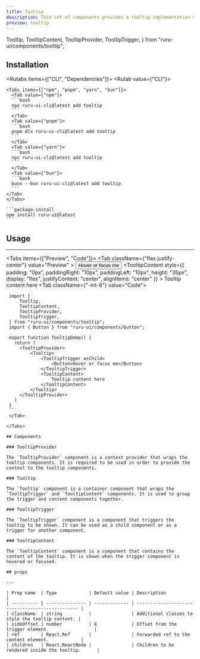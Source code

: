```yaml
---
title: Tooltip
description: This set of components provides a tooltip implementation using the `@radix-ui/react-tooltip package`. It includes components for the tooltip provider, root, trigger, and content.
preview: tooltip
---
```


  Tooltip,
  TooltipContent,
  TooltipProvider,
  TooltipTrigger,
} from "ruru-ui/components/tooltip";

## Installation

<Rutabs items={["CLI", "Dependencies"]}>
  <Rutab value={"CLI"}>

    <Tabs items={["npm", "pnpm", "yarn", "bun"]}>
      <Tab value={"npm"}>
      ```bash
      npx ruru-ui-cli@latest add tooltip
      ```
      </Tab>
      <Tab value={"pnpm"}>
      ```bash
      pnpm dlx ruru-ui-cli@latest add tooltip
      ```
      </Tab>
      <Tab value={"yarn"}>
      ```bash
      npx ruru-ui-cli@latest add tooltip
      ```
      </Tab>
      <Tab value={"bun"}>
      ```bash
      bunx --bun ruru-ui-cli@latest add tooltip
      ```
    </Tab>
    </Tabs>

  </Rutab>
  <Rutab value={"Dependencies"}>

    ```package-install
    npm install ruru-ui@latest
    ```

  </Rutab>
</Rutabs>

## Usage

---

<Tabs items={["Preview", "Code"]}>
  <Tab className={"flex justify-center"} value="Preview" >
    <TooltipProvider>
        <Tooltip>
            <TooltipTrigger 
              asChild>
                <Button>Hover or focus me</Button>
            </TooltipTrigger>
            <TooltipContent
              style={{ padding: "0px", paddingRight: "10px", paddingLeft: "10px",  height: "35px", display: "flex", justifyContent: "center", alignItems: "center" }}
            >
                Tooltip content here
            </TooltipContent>
        </Tooltip>
    </TooltipProvider>
  </Tab>
  <Tab className={"-mt-8"} value="Code">
   ```tsx
    import {
        Tooltip,
        TooltipContent,
        TooltipProvider,
        TooltipTrigger,
    } from "ruru-ui/components/tooltip";
    import { Button } from "ruru-ui/components/button";

    export function TooltipDemo() {
      return (
        <TooltipProvider>
            <Tooltip>
                <TooltipTrigger asChild>
                    <Button>Hover or focus me</Button>
                </TooltipTrigger>
                <TooltipContent>
                    Tooltip content here
                </TooltipContent>
            </Tooltip>
        </TooltipProvider>
      )
    }
    ```
    </Tab>

</Tabs>

## Components

### TooltipProvider

The `TooltipProvider` component is a context provider that wraps the tooltip components. It is required to be used in order to provide the context to the tooltip components.

### Tooltip

The `Tooltip` component is a container component that wraps the `TooltipTrigger` and `TooltipContent` components. It is used to group the trigger and content components together.

### TooltipTrigger

The `TooltipTrigger` component is a component that triggers the tooltip to be shown. It can be used as a child component or as a trigger for another component.

### TooltipContent

The `TooltipContent` component is a component that contains the content of the tooltip. It is shown when the trigger component is hovered or focused.

## props

---

| Prop name  | Type            | Default value | Description                                      |
| ---------- | --------------- | ------------- | ------------------------------------------------ |
| className  | string          |               | Additional classes to style the tooltip content. |
| sideOffset | number          | 8             | Offset from the trigger element.                 |
| ref        | React.Ref       |               | Forwarded ref to the content element.            |
| children   | React.ReactNode |               | Children to be rendered inside the tooltip.      |
